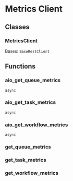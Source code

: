 # Metrics Client

## Classes

### MetricsClient

Bases: `BaseRestClient`

## Functions

### aio_get_queue_metrics

`async`

### aio_get_task_metrics

`async`

### aio_get_workflow_metrics

`async`

### get_queue_metrics

### get_task_metrics

### get_workflow_metrics
